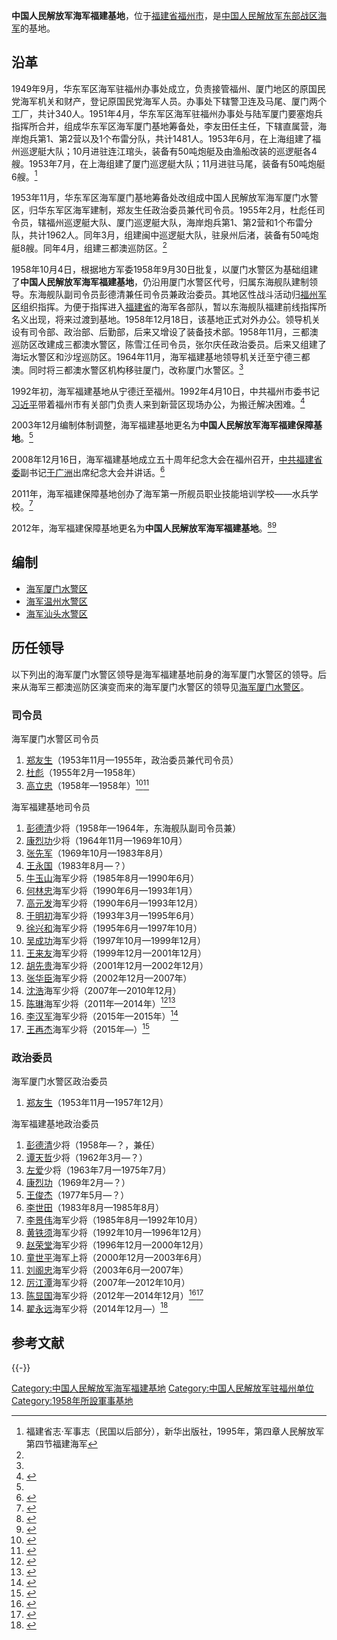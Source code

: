 {{Infobox PRCG
|color = navy
|机构名称 = 中国人民解放军海军福建基地
|上级机构 = [[中国人民解放军东部战区海军|中国人民解放军东部战区海军]]机关
|机构类型 = [[中国人民解放军海军|中国人民解放军海军]]基地
|军事级别 = 
|标志1 = China Emblem PLA.svg
|标志1说明 = [[中国人民解放军军徽|中国人民解放军军徽]]
|职位1 = 司令员
|人员1 = [[王再杰|王再杰]]
|衔级1 = [[中国人民解放军少将|少将]]
|职位2 = 政治委员
|人员2 = [[翟永远|翟永远]]
|衔级2 = [[中国人民解放军少将|少将]]
|职位3 =
|人员3 =
|职位4 =
|人员4 =
|地址1 = [[福建省|福建省]][[福州市|福州市]]
|成立时间 = 1958年
|a=
|b=
|c=
|d=
|E=
|e=
}}

'''中国人民解放军海军福建基地'''，位于[[福建省|福建省]][[福州市|福州市]]，是[[中国人民解放军东部战区海军|中国人民解放军东部战区海军]]的基地。

==沿革==
1949年9月，华东军区海军驻福州办事处成立，负责接管福州、厦门地区的原国民党海军机关和财产，登记原国民党海军人员。办事处下辖警卫连及马尾、厦门两个工厂，共计340人。1951年4月，华东军区海军驻福州办事处与陆军厦门要塞炮兵指挥所合并，组成华东军区海军厦门基地筹备处，李友田任主任，下辖直属营，海岸炮兵第1、第2营以及1个布雷分队，共计1481人。1953年6月，在上海组建了福州巡逻艇大队；10月进驻连江琯头，装备有50吨炮艇及由渔船改装的巡逻艇各4艘。1953年7月，在上海组建了厦门巡逻艇大队；11月进驻马尾，装备有50吨炮艇6艘。<ref name=fj>福建省志·军事志（民国以后部分），新华出版社，1995年，第四章人民解放军 第四节福建海军</ref>

1953年11月，华东军区海军厦门基地筹备处改组成中国人民解放军海军厦门水警区，归华东军区海军建制，郑友生任政治委员兼代司令员。1955年2月，杜彪任司令员，辖福州巡逻艇大队、厦门巡逻艇大队，海岸炮兵第1、第2营和1个布雷分队，共计1962人。同年3月，组建闽中巡逻艇大队，驻泉州后渚，装备有50吨炮艇8艘。同年4月，组建三都澳巡防区。<ref name=fj/>

1958年10月4日，根据地方军委1958年9月30日批复，以厦门水警区为基础组建了'''中国人民解放军海军福建基地'''，仍沿用厦门水警区代号，归属东海舰队建制领导。东海舰队副司令员彭德清兼任司令员兼政治委员。其地区性战斗活动归[[福州军区|福州军区]]组织指挥。为便于指挥进入[[福建省|福建省]]的海军各部队，暂以东海舰队福建前线指挥所名义出现，将来过渡到基地。1958年12月18日，该基地正式对外办公。领导机关设有司令部、政治部、后勤部，后来又增设了装备技术部。1958年11月，三都澳巡防区改建成三都澳水警区，陈雪江任司令员，张尔庆任政治委员。后来又组建了海坛水警区和沙埕巡防区。1964年11月，海军福建基地领导机关迁至宁德三都澳。同时将三都澳水警区机构移驻厦门，改称厦门水警区。<ref name=fj/>

1992年初，海军福建基地从宁德迁至福州。1992年4月10日，中共福州市委书记[[习近平|习近平]]带着福州市有关部门负责人来到新营区现场办公，为搬迁解决困难。<ref>{{Cite web |url = http://fjnews.fjsen.com/2014-08/01/content_14596913_all.htm |title = 《福建日报》刊文忆习近平在闽工作“爱我人民爱我军” |author =  |date = 2014-08-01 |publisher = 东南网 |language =  |accessdate =  |quote =  |archive-date = 2020-11-05 |archive-url = https://web.archive.org/web/20201105072046/http://fjnews.fjsen.com/2014-08/01/content_14596913_all.htm |dead-url = no }}</ref>

2003年12月编制体制调整，海军福建基地更名为'''中国人民解放军海军福建保障基地'''。<ref name=xuexiao/>

2008年12月16日，海军福建基地成立五十周年纪念大会在福州召开，[[中共福建省委|中共福建省委]]副书记[[于广洲|于广洲]]出席纪念大会并讲话。<ref>{{Cite web  |url =http://cpc.people.com.cn/GB/64093/117005/8533791.html  |title =海军福建基地成立五十周年纪念大会召开 于广洲出席  |author =  |date =2008-12-17  |publisher =中国共产党新闻网  |language =  |accessdate =  |quote =  |archive-date =2019-01-23  |archive-url =https://web.archive.org/web/20190123233606/http://cpc.people.com.cn/GB/64093/117005/8533791.html  |dead-url =no  }}</ref>

2011年，海军福建保障基地创办了海军第一所舰员职业技能培训学校——水兵学校。<ref name=xuexiao>{{Cite web |url = http://zqb.cyol.com/html/2011-04/11/nw.D110000zgqnb_20110411_5-11.htm?div=-1 |title = 福建水兵学校培训军地两用人才 |author =  |date = 2011-04-11 |publisher = 中国青年报 |language =  |accessdate =  |quote =  |archive-date = 2020-11-05 |archive-url = https://web.archive.org/web/20201105083040/http://zqb.cyol.com/html/2011-04/11/nw.D110000zgqnb_20110411_5-11.htm?div=-1 |dead-url = no }}</ref>

2012年，海军福建保障基地更名为'''中国人民解放军海军福建基地'''。<ref>{{Cite web |url = http://news.xinhuanet.com/mil/2013-10/15/c_125541130.htm |title = 海军福建基地开展实战背景下军交专业岗位练兵比武 |author =  |date = 2013-10-15 |publisher =  新华网|language =  |accessdate =  |quote =  }}</ref><ref>{{Cite web |url = http://mil.news.sina.com.cn/2012-09-16/0459701099.html?domain=mil.news.sina.com.cn&vt=4&from=wap |title = 科学机制铸就“钢铁屏障” |author =  |date = 2012-09-16 |publisher = 新浪 |language =  |accessdate =  |quote =  |archive-date = 2020-11-05 |archive-url = https://web.archive.org/web/20201105073624/http://mil.news.sina.com.cn/2012-09-16/0459701099.html?domain=mil.news.sina.com.cn&vt=4&from=wap |dead-url = no }}</ref>

==编制==
*[[中国人民解放军海军厦门水警区|海军厦门水警区]]
*[[中国人民解放军海军温州水警区|海军温州水警区]]
*[[中国人民解放军海军汕头水警区|海军汕头水警区]]

==历任领导==
以下列出的海军厦门水警区领导是海军福建基地前身的海军厦门水警区的领导。后来从海军三都澳巡防区演变而来的海军厦门水警区的领导见[[中国人民解放军海军厦门水警区|海军厦门水警区]]。
{{col-begin}}
{{col-2}}
===司令员===
;海军厦门水警区司令员
#[[郑友生|郑友生]]（1953年11月—1955年，政治委员兼代司令员）
#[[杜彪|杜彪]]（1955年2月—1958年）
#[[高立忠|高立忠]]（1958年—1958年）<ref>{{Cite web |url = http://dangshi.people.com.cn/GB/n1/2016/0831/c85037-28681216.html |title = 大别山走出的新县籍开国将军 |author =  |date = 2016-08-31 |publisher = 中国共产党新闻网 |language =  |accessdate =  |quote =  |archive-date = 2020-11-05 |archive-url = https://web.archive.org/web/20201105012911/http://dangshi.people.com.cn/GB/n1/2016/0831/c85037-28681216.html |dead-url = no }}</ref><ref>{{Cite web |url = http://cpc.people.com.cn/GB/64162/64172/64915/5807829.html |title = 解放军中留过洋的开国将帅 (2) |author =  |date = 2007-06-01 |publisher = 中国共产党新闻网 |language =  |accessdate =  |quote =  |archive-url = https://web.archive.org/web/20140227111958/http://cpc.people.com.cn/GB/64162/64172/64915/5807829.html |archive-date = 2014-02-27 |dead-url = yes }}</ref>

;海军福建基地司令员
#[[彭德清|彭德清]]少将（1958年—1964年，东海舰队副司令员兼）
#[[康烈功|康烈功]]少将（1964年11月—1969年10月）
#[[张先军|张先军]]（1969年10月—1983年8月）
#[[王永国|王永国]]（1983年8月—？）
#[[牛玉山|牛玉山]]海军少将（1985年8月—1990年6月）
#[[何林忠|何林忠]]海军少将（1990年6月—1993年1月）
#[[高元发|高元发]]海军少将（1990年6月—1993年12月）
#[[于明初|于明初]]海军少将（1993年3月—1995年6月）
#[[徐兴和|徐兴和]]海军少将（1995年6月—1997年10月）
#[[吴成功|吴成功]]海军少将（1997年10月—1999年12月）
#[[王来友|王来友]]海军少将（1999年12月—2001年12月）
#[[胡先贵|胡先贵]]海军少将（2001年12月—2002年12月）
#[[张华臣|张华臣]]海军少将（2002年12月—2007年）
#[[沈浩|沈浩]]海军少将（2007年—2010年12月）
#[[陈琳|陈琳]]海军少将（2011年—2014年）<ref>{{Cite web|url =http://www.fj.xinhuanet.com/nnews/2012-01/22/content_24587320.htm|title =福建举行2012年春节团拜会 孙春兰主持苏树林致辞|author =|date =2012-01-22|publisher =新华网|language =|accessdate =|quote =|deadurl =yes|archiveurl =https://archive.is/20170105183259/http://www.fj.xinhuanet.com/nnews/2012-01/22/content_24587320.htm|archivedate =2017-01-05}}</ref><ref>{{Cite web|url =http://www.ningde.gov.cn/cms/www2/www.ningde.gov.cn/C355387293F939BED96F20592EEF395A/2016-06-24/AA60D53313DFB0CBC2F85664456A08B2.html|title =2015年宁德年鉴：军事|author =|date =2016-06-24|publisher =中国宁德|language =|accessdate =|quote =}}{{dead link|date=2018年5月 |bot=InternetArchiveBot |fix-attempted=yes }}</ref>
#[[李汉军|李汉军]]海军少将（2015年—2015年）<ref>{{Cite web|url =http://www.fjof.gov.cn/xxgk/hydt/stdt/201502/t20150215_60004.htm|title =吴南翔厅长慰问海军福建基地|author =|date =2015-02-15|publisher =福建省海洋与渔业厅|language =|accessdate =|quote =|deadurl =yes|archiveurl =https://archive.is/20170105183406/http://www.fjof.gov.cn/xxgk/hydt/stdt/201502/t20150215_60004.htm|archivedate =2017-01-05}}</ref>
#[[王再杰|王再杰]]海军少将（2015年—）<ref>{{Cite web|url =http://syb.fuzhou.gov.cn/sykx/201512/t20151210_1010311.htm|title =杨益民市长会见92403部队首长|author =|date =2015-12-04|publisher =福建双拥网|language =|accessdate =|quote =|deadurl =yes|archiveurl =https://archive.is/20170105183318/http://syb.fuzhou.gov.cn/sykx/201512/t20151210_1010311.htm|archivedate =2017-01-05}}</ref>

{{col-2}}
===政治委员===
;海军厦门水警区政治委员
#[[郑友生|郑友生]]（1953年11月—1957年12月）

;海军福建基地政治委员
#[[彭德清|彭德清]]少将（1958年—？，兼任）
#[[谭天哲|谭天哲]]少将（1962年3月—？）
#[[左爱|左爱]]少将（1963年7月—1975年7月）
#[[康烈功|康烈功]]（1969年2月—？）
#[[王俊杰|王俊杰]]（1977年5月—？）
#[[李世田|李世田]]（1983年8月—1985年8月）
#[[李景伟|李景伟]]海军少将（1985年8月—1992年10月）
#[[黄铁须|黄铁须]]海军少将（1992年10月—1996年12月）
#[[赵荣堂|赵荣堂]]海军少将（1996年12月—2000年12月）
#[[童世平|童世平]]海军上将（2000年12月—2003年6月）
#[[刘阁忠|刘阁忠]]海军少将（2003年6月—2007年）
#[[厉江潭|厉江潭]]海军少将（2007年—2012年10月）
#[[陈显国|陈显国]]海军少将（2012年—2014年12月）<ref>{{Cite web  |url =http://news.eastday.com/eastday/13news/auto/news/china/u7ai2122648_k4.html  |title =2014年福建省“八一”军政座谈会在福州召开  |author =  |date =2014-07-28  |publisher =东方网  |language =  |accessdate =  |quote =  |archive-date =2019-01-23  |archive-url =https://web.archive.org/web/20190123233606/http://news.eastday.com/eastday/13news/auto/news/china/u7ai2122648_k4.html  |dead-url =no  }}</ref><ref>{{Cite web |url = http://mil.news.sina.com.cn/2013-12-09/0540753573.html?domain=mil.news.sina.com.cn&vt=4&from=wap |title = “生命线”在这里延续 |author =  |date = 2013-12-09 |publisher = 新浪 |language =  |accessdate =  |quote =  |archive-date = 2020-11-05 |archive-url = https://web.archive.org/web/20201105072744/http://mil.news.sina.com.cn/2013-12-09/0540753573.html?domain=mil.news.sina.com.cn&vt=4&from=wap |dead-url = no }}</ref>
#[[翟永远|翟永远]]海军少将（2014年12月—）<ref>{{Cite web|url =http://wzrb.66wz.com/html/2015-08/30/content_1868990.htm|title =驻温水兵学习海霞精神|author =|date =2015-08-30|publisher =温州日报|language =|accessdate =|quote =|deadurl =yes|archiveurl =https://archive.is/20170105183351/http://wzrb.66wz.com/html/2015-08/30/content_1868990.htm|archivedate =2017-01-05}}</ref>

{{col-end}}

== 参考文献 ==
{{reflist}}

{{-}}
{{中国人民解放军海军}}
[[Category:中国人民解放军海军福建基地|Category:中国人民解放军海军福建基地]]
[[Category:中国人民解放军驻福州单位|Category:中国人民解放军驻福州单位]]
[[Category:1958年所設軍事基地|Category:1958年所設軍事基地]]